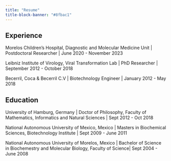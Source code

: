 ```yaml
---
title: "Resume"
title-block-banner: "#8fbac1"
---
```


## Experience

Morelos Children's Hospital, Diagnostic and Molecular Medicine Unit \|
Postdoctoral Researcher \| June 2020 - November 2023

Leibniz Institute of Virology, Viral Transformation Lab \| PhD Researcher \| 
September 2012 - October 2018

Becerril, Coca & Becerril C.V \| Biotechnology Engineer \| January 2012 - May 2018


## Education

University of Hamburg, Germany \| Doctor of Philosophy, Faculty of Mathematics, Informatics and Natural Sciences \| Sept 2012 - Oct 2018

National Autonomous University of Mexico, Mexico \| Masters in Biochemical Sciences, Biotechnology Institute \| Sept 2009 - June 2011

National Autonomous University of Morelos, Mexico \| Bachelor of Science in Biochemestry and Molecular Biology, Faculty of Science\| Sept 2004 - June 2008





